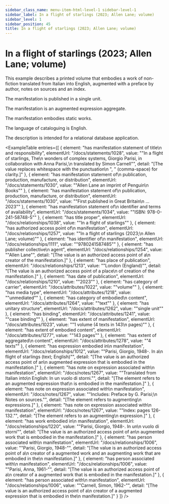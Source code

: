 ```yaml
---
sidebar_class_name: menu-item-html-level-1 sidebar-level-1
sidebar_label: In a flight of starlings (2023; Allen Lane; volume)
sidebar_level: 1
sidebar_position: 45
title: In a flight of starlings (2023; Allen Lane; volume)
---
```


# In a flight of starlings (2023; Allen Lane; volume)

This example describes a printed volume that embodies a work of non-fiction
              translated from Italian into English, augmented with a preface by author, notes on
              sources and an index.

The manifestation is published in a single unit.

The manifestation is an augmented expression aggregate.

The manifestation embodies static works.

The language of cataloguing is English.

The description is intended for a relational database application.

<ExampleTable
  entries={[
    {
      element: "has manifestation statement of title\n                      and responsibility",
      elementUrl: "/docs/statements/1028",
      value: "\"In a flight of starlings, The\n                    wonders of complex systems, Giorgio Parisi, in collaboration with Anna Parisi,\n                    translated by Simon Carnell\"",
      detail: "[The value replaces whitespace with the punctuation\n                      \", \" (comma-space) for clarity.]"
    },
    {
      element: "has manifestation statement of\n                    publication, production, manufacture, or distribution",
      elementUrl: "/docs/statements/1030",
      value: "\"Allen Lane an imprint of Penguin\n                  Books\""
    },
    {
      element: "has manifestation statement of\n                    publication, production, manufacture, or distribution",
      elementUrl: "/docs/statements/1030",
      value: "\"First published in Great Britain\n                  … 2023\""
    },
    {
      element: "has manifestation statement of\n                    identifier and terms of availability",
      elementUrl: "/docs/statements/1034",
      value: "\"ISBN: 978-0-241-58748-5\""
    },
    {
      element: "has title proper",
      elementUrl: "/docs/relationships/1038",
      value: "\"In a flight of starlings\""
    },
    {
      element: "has authorized access point of\n                    manifestation",
      elementUrl: "/docs/relationships/1257",
      value: "\"In a flight of starlings (2023;\n                  Allen Lane; volume)\""
    },
    {
      element: "has identifier of\n                  manifestation",
      elementUrl: "/docs/relationships/1111",
      value: "\"9780241587485\""
    },
    {
      element: "has publisher collective\n                    agent",
      elementUrl: "/docs/relationships/1254",
      value: "\"Allen Lane\"",
      detail: "[The value is an authorized access point of a\n                      creator of the manifestation.]"
    },
    {
      element: "has place of publication",
      elementUrl: "/docs/relationships/1213",
      value: "\"London (England)\"",
      detail: "[The value is an authorized access point of a place\n                      of creation of the manifestation.]"
    },
    {
      element: "has date of publication",
      elementUrl: "/docs/relationships/1210",
      value: "\"2023\""
    },
    {
      element: "has category of carrier",
      elementUrl: "/docs/attributes/1022",
      value: "\"volume\""
    },
    {
      element: "has media type",
      elementUrl: "/docs/attributes/1218",
      value: "\"unmediated\""
    },
    {
      element: "has category of embodied\n                  content",
      elementUrl: "/docs/attributes/1264",
      value: "\"text\""
    },
    {
      element: "has unitary structure",
      elementUrl: "/docs/attributes/1262",
      value: "\"single unit\""
    },
    {
      element: "has binding",
      elementUrl: "/docs/attributes/1241",
      value: "\"case binding\""
    },
    {
      element: "has extent of manifestation",
      elementUrl: "/docs/attributes/1023",
      value: "\"1 volume (4 texts in 143\n                  pages)\""
    },
    {
      element: "has extent of embodied content",
      elementUrl: "/docs/attributes/1277",
      value: "\"143 pages\""
    },
    {
      element: "has extent of aggregated\n                  content",
      elementUrl: "/docs/attributes/1278",
      value: "\"4 texts\""
    },
    {
      element: "has expression embodied in\n                      manifestation",
      elementUrl: "/docs/relationships/1012",
      value: "\"Parisi, Giorgio, 1948-. In a\n                    flight of starlings (text; English)\"",
      detail: "[The value is an authorized access point of an\n                      augmented expression that is embodied in the manifestation.]"
    },
    {
      element: "has note on expression associated with\n                      manifestation",
      elementUrl: "/docs/notes/1267",
      value: "\"Translated from Italian into\n                    English: In un vuolo di storni.\"",
      detail: "[The element refers to an augmented expression that\n                    is embodied in the manifestation.]"
    },
    {
      element: "has note on expression associated with\n                      manifestation",
      elementUrl: "/docs/notes/1267",
      value: "\"Includes: Preface by G. Parisi;\n                    Notes on sources.\"",
      detail: "[The element refers to augmenting\n                      expressions.]"
    },
    {
      element: "has note on expression associated with\n                      manifestation",
      elementUrl: "/docs/notes/1267",
      value: "\"Index: pages 126-132.\"",
      detail: "[The element refers to an augmenting\n                      expression.]"
    },
    {
      element: "has work embodied in\n                      manifestation",
      elementUrl: "/docs/relationships/1220",
      value: "\"Parisi, Giorgio, 1948-. In un\n                    vuolo di storni\"",
      detail: "[The value is an authorized access point of an\n                      augmented work that is embodied in the manifestation.]"
    },
    {
      element: "has person associated with\n                      manifestation",
      elementUrl: "/docs/relationships/1006",
      value: "\"Parisi, Giorgio, 1948-\"",
      detail: "[The value is an authorized access point of a\n                      creator of a augmented work and an augmenting work that are embodied in the\n                      manifestation.]"
    },
    {
      element: "has person associated with\n                      manifestation",
      elementUrl: "/docs/relationships/1006",
      value: "\"Parisi, Anna, 1961-\"",
      detail: "[The value is an authorized access point of a\n                      creator of a augmented work that is embodied in the manifestation.]"
    },
    {
      element: "has person associated with\n                      manifestation",
      elementUrl: "/docs/relationships/1006",
      value: "\"Carnell, Simon, 1962-\"",
      detail: "[The value is an authorized access point of a\n                      creator of a augmented expression that is embodied in the\n                      manifestation.]"
    }
  ]}
/>

